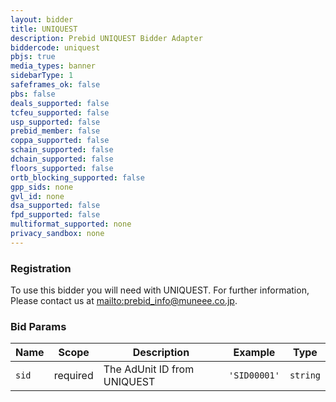 ```yaml
---
layout: bidder
title: UNIQUEST
description: Prebid UNIQUEST Bidder Adapter
biddercode: uniquest
pbjs: true
media_types: banner
sidebarType: 1
safeframes_ok: false
pbs: false
deals_supported: false
tcfeu_supported: false
usp_supported: false
prebid_member: false
coppa_supported: false
schain_supported: false
dchain_supported: false
floors_supported: false
ortb_blocking_supported: false
gpp_sids: none
gvl_id: none
dsa_supported: false
fpd_supported: false
multiformat_supported: none
privacy_sandbox: none
---
```


### Registration
To use this bidder you will need with UNIQUEST. For further information, Please contact us at [mailto:prebid_info@muneee.co.jp](prebid_info@muneee.co.jp).

### Bid Params


| Name | Scope    | Description | Example  | Type     |
|-------|----------|---------------------------|----------|----------|
| `sid` | required | The AdUnit ID from UNIQUEST | `'SID00001'` | `string` |
